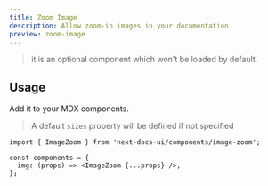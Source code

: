 ```yaml
---
title: Zoom Image
description: Allow zoom-in images in your documentation
preview: zoom-image
---
```


> it is an optional component which won't be loaded by default.

## Usage

Add it to your MDX components.

> A default `sizes` property will be defined if not specified

```tsx
import { ImageZoom } from 'next-docs-ui/components/image-zoom';

const components = {
  img: (props) => <ImageZoom {...props} />,
};
```
